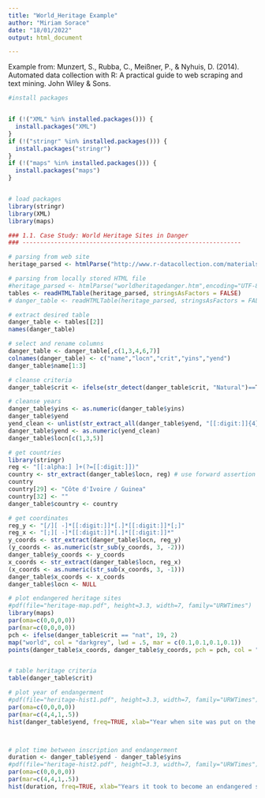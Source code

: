 ```yaml
---
title: "World_Heritage Example"
author: "Miriam Sorace"
date: "18/01/2022"
output: html_document

---
```


Example from: Munzert, S., Rubba, C., Meißner, P., & Nyhuis, D. (2014). Automated data collection with R: A practical guide to web scraping and text mining. John Wiley & Sons.

```r

#install packages


if (!("XML" %in% installed.packages())) {
  install.packages("XML")
}
if (!("stringr" %in% installed.packages())) {
  install.packages("stringr")
}
if (!("maps" %in% installed.packages())) {
  install.packages("maps")
}


# load packages
library(stringr)
library(XML)
library(maps)

```

```r
### 1.1. Case Study: World Heritage Sites in Danger
### --------------------------------------------------------------

# parsing from web site
heritage_parsed <- htmlParse("http://www.r-datacollection.com/materials/ch-1-introduction/worldheritagedanger.htm", encoding = "UTF-8")

# parsing from locally stored HTML file
#heritage_parsed <- htmlParse("worldheritagedanger.htm",encoding="UTF-8")
tables <- readHTMLTable(heritage_parsed, stringsAsFactors = FALSE)
# danger_table <- readHTMLTable(heritage_parsed, stringsAsFactors = FALSE, which = 2) # alternatively: directly select second table

# extract desired table
danger_table <- tables[[2]]
names(danger_table)

# select and rename columns
danger_table <- danger_table[,c(1,3,4,6,7)]
colnames(danger_table) <- c("name","locn","crit","yins","yend")
danger_table$name[1:3]

# cleanse criteria
danger_table$crit <- ifelse(str_detect(danger_table$crit, "Natural")==T, "nat", "cult")

# cleanse years
danger_table$yins <- as.numeric(danger_table$yins)
danger_table$yend
yend_clean <- unlist(str_extract_all(danger_table$yend, "[[:digit:]]{4}$"))
danger_table$yend <- as.numeric(yend_clean)
danger_table$locn[c(1,3,5)]

# get countries
library(stringr)
reg <- "[[:alpha:] ]+(?=[[:digit:]])"
country <- str_extract(danger_table$locn, reg) # use forward assertion in Perl regular expression
country
country[29] <- "Côte d'Ivoire / Guinea"
country[32] <- ""
danger_table$country <- country

# get coordinates
reg_y <- "[/][ -]*[[:digit:]]*[.]*[[:digit:]]*[;]"
reg_x <- "[;][ -]*[[:digit:]]*[.]*[[:digit:]]*"
y_coords <- str_extract(danger_table$locn, reg_y)
(y_coords <- as.numeric(str_sub(y_coords, 3, -2)))
danger_table$y_coords <- y_coords
x_coords <- str_extract(danger_table$locn, reg_x)
(x_coords <- as.numeric(str_sub(x_coords, 3, -1)))
danger_table$x_coords <- x_coords
danger_table$locn <- NULL

# plot endangered heritage sites
#pdf(file="heritage-map.pdf", height=3.3, width=7, family="URWTimes")
library(maps)
par(oma=c(0,0,0,0))
par(mar=c(0,0,0,0))
pch <- ifelse(danger_table$crit == "nat", 19, 2)
map("world", col = "darkgrey", lwd = .5, mar = c(0.1,0.1,0.1,0.1))
points(danger_table$x_coords, danger_table$y_coords, pch = pch, col = "black", cex = .8)


# table heritage criteria
table(danger_table$crit)

# plot year of endangerment
#pdf(file="heritage-hist1.pdf", height=3.3, width=7, family="URWTimes")
par(oma=c(0,0,0,0))
par(mar=c(4,4,1,.5))
hist(danger_table$yend, freq=TRUE, xlab="Year when site was put on the list of endangered sites", main="")



# plot time between inscription and endangerment
duration <- danger_table$yend - danger_table$yins
#pdf(file="heritage-hist2.pdf", height=3.3, width=7, family="URWTimes")
par(oma=c(0,0,0,0))
par(mar=c(4,4,1,.5))
hist(duration, freq=TRUE, xlab="Years it took to become an endangered site", main="")



```
